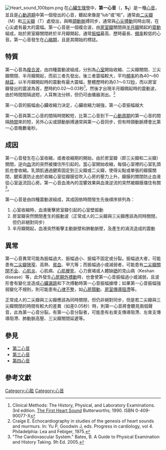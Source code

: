 {{Infobox
|name         = 
|bodystyle    = 
|title        = 第一心音
|titlestyle   = 
|above        = 
|abovestyle   = 
|image        = [[File:First_heart_sound_110bpm.png|250px]]
|imagestyle   = 
|caption      = 可以發現第一心音有2個部分，前段較短、振幅低；後段較長、振福大，末端有時回有極低振幅的震動。
|captionstyle = 
|headerstyle  = 
|labelstyle   = 
|datastyle    = 

|header1  = 基本資料
|label1   = 
|data1    = 
|header2  = 
|label2   = 英文名稱
|data2    = {{{Engname|first heart sound}}}
|header3  = 
|label3   = 代號
|data3    = {{{symbol|S<sub>1</sub>}}}
|header4  = 
|label4   = 波形
|data4    = “lub”或“啦”
|header5  = 波的性質
|label5   = 
|data5    = 
|header6  = 
|label6   = 頻率
|data6    = 40～60[[Hz|Hz]]
|header7  = 
|label7   = 時間長度
|data7    = 0.1～0.12[[秒|秒]]
|header8  = 
|label8   = 
|data8    = 
|header9  = 
|label9   =
|data9    = 
|header10 = 
|label10  = 成因
|data10   = 
*[[心室|心室]]開始收縮 
*二尖瓣關閉
*三尖瓣關閉
*半月瓣開起
|header11 = 
|label11  = 
|data11   = 

|belowstyle =
|below = 
}}
[[File:Heart_sound_100bpm.png|thumb]]
在[[心臟生理學|心臟生理學]]中，'''第一心音'''（{{lang-en|first heart sound}}，'''S<sub>1</sub>'''）是一種[[心音|心音]]，並且是[[心動週期|心動週期]]中第一個發出的心音，聽起來像是“lub”或“啦”，通常由[[二尖瓣|二尖瓣]]（M）和[[三尖瓣|三尖瓣]]（T）處發出，與略[[頸動脈|頸動脈]]搏同步，通常與[[心尖搏動|心尖搏動]]同時出現，在心尖處有最大的震幅。第一心音是一個複合波，由[[房室瓣|房室瓣]]關閉與[[半月瓣|半月瓣]]開起的[[震動|震動]]組成，始於房室瓣關閉終於半月瓣開起，通常[[振幅|振幅]]最高、歷時最長、[[頻率|頻率]]較低的心音。第一心音發生在[[心縮期|心縮期]]，且是其開始的標誌。
== 特質 ==
第一心音為[[複合波|複合波]]，由四種震動波組成，分別為[[心室|心室]]開始收縮、二尖瓣關閉、三尖瓣關閉、半月瓣開起，而前三者先發出，後三者震幅較大，平均[[頻率|頻率]]約為40～60[[赫茲|赫茲]]，以半月瓣開起時的震動有最大震幅，整體歷時約為0.1～0.12[[秒|秒]]，而以房室瓣發出的震波為首，歷時約0.02～0.03秒<ref>Clinical Methods: The History, Physical, and Laboratory Examinations. 3rd edition. [http://www.ncbi.nlm.nih.gov/books/NBK333/ The First Heart Sound] {{Wayback|url=http://www.ncbi.nlm.nih.gov/books/NBK333/ |date=20191215064234 }}  Butterworths; 1990. ISBN 0-409-90077-X</ref>，然後才出現半月瓣開起時的震動波，由於時間間隔過短，人耳無法分辨，但仍可由儀器測出。<ref>Craige E. Echocardiography in studies of the genesis of heart sounds and murmurs. In: Yu P, Goodwin J, eds. Progress in cardiology, vol 4. Philadelphia: Lea and Febiger, 1975.</ref>

第一心音的振幅由心臟收縮力決定，心臟收縮力越強，第一心音振幅越大

第一心音與第二心音的間隔時間較短，比第二心音到下一[[心動周期|心動周期]]的第一心音的間隔[[時間|時間]]來的短，另外心尖或頸動脈搏通常與第一心音同步，但有時頸動脈搏會比第一心音晚數毫秒。

== 成因 ==
第一心音發生在心室收縮，或者收縮期的開始，由於房室瓣（即三尖瓣和二尖瓣）關閉，逆向[[血|血]]流的突然被擋住所引起的。當心室開始收縮，每個心室裡的心室乳頭肌也會收縮。乳頭肌通過腱索固定到三尖瓣或二尖瓣，使得尖點或單張的瓣膜關閉，腱索還防止由於收縮心室從瓣膜從吹入心房的壓力上升。瓣膜的關閉防止血液從心室返流回心房。第一心音血液內的混響效果與血液逆流的突然被瓣膜擋住有關<ref name="Bates">"The Cardiovascular System." Bates, B.  A Guide to Physical Examination and History Taking.  9h  Ed. 2005.</ref>。

第一心音是由四種震動波組成，其成因依時間發生先後順序排列為：
#心室收縮時，血液衝擊房室瓣引起的心室壁振動
#房室瓣突然關閉產生的振動波（正常成人的二尖瓣與三尖瓣應該為同時關閉，但仍非絕對同步）
#半月瓣開起，血液突然衝擊主動脈壁和肺動脈壁，及產生的渦流造成的震動

== 異常 ==
第一心音異常可能為振幅過大、振幅過小、振幅不固定或分裂。振幅過大者，可能患有[[二尖瓣狹窄|二尖瓣狹窄]]、高熱、[[貧血|貧血]]、甲亢等；而振幅過小或減弱者，可能患有[[二尖瓣關閉不全|二尖瓣關閉不全]]、[[心肌炎|心肌炎]]、心肌病、[[心肌梗死|心肌梗死]]、心力衰竭或人體缺[[硒|硒]]的克山病（Keshan disease）等，此外發生[[心房期外搏動|心房期外搏動]]時，也會使第一心音振幅過小或減弱，且波形會有變化並造成[[心臟漏跳|心臟漏跳]]和下次搏動時第一心音振幅據增；如果第一心音振幅強弱變化不規則，則可能患有[[心律不整|心律不整]]，如[[心房顫動|心房顫動]]、[[房室傳導阻滯|房室傳導阻滯]]等。

正常成人的二尖瓣與三尖瓣應該為同時關閉，但仍非絕對同步，但是若二尖瓣與三尖瓣關閉的時間有較大的差異（如差0.05秒）時，則第一心音將會聽見兩個聲音，此為第一心音分裂。有第一心音分裂者，可能患有右束支傳導阻滯、左束支傳導阻滯、肺動脈高壓、三尖瓣關閉延遲等。

== 參見 ==
*[[第二心音|第二心音]]
*[[第三心音|第三心音]]
*[[第四心音|第四心音]]

== 參考文獻 ==
<references/>

[[Category:心脏|Category:心脏]]
[[Category:心音|Category:心音]]